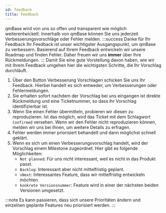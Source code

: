 ---
id: feedback
title: Feedback
---

qmBase wird von uns so offen und transparent wie möglich weiterentwickelt. Innerhalb von qmBase können Sie uns jederzeit Verbesserungsvorschläge oder Fehler melden.
:::success Danke für Ihr Feedback
Ihr Feedback ist unser wichtigster Ausgangspunkt, um qmBase zu verbessern. Basierend auf Ihrem Feedback entwickeln wir unsere Roadmap und finden Fehler. Daher freuen wir uns **immer** über Ihre Rückmeldungen.
:::
Damit Sie eine gute Vorstellung davon haben, wie wir mit Ihrem Feedback umgehen hier die wichtigsten Schritte, die Ihr Vorschlag durchläuft.

1. Über den Button Verbesserung Vorschlagen schicken Sie uns Ihr Feedback. Hierbei handelt es sich entweder, um Verbesserungen oder Fehlermeldungen.
2. Sie erhalten sofort nachdem der Vorschlag bei uns eingangen ist direkte Rückmeldung und eine Ticketnummer, so dass ihr Vorschlag identifizierbar ist.
3. Wenn Sie einen Fehler übermitteln, probieren wir diesen zu reproduzieren. Ist das möglich, wird das Ticket mit dem Schlagwort <code>Confirmed</code> versehen. Wenn wir den Fehler nicht reproduzieren können, melden wir uns bei Ihnen, um weitere Details zu erfragen.
4. Fehler werden immer priorisiert behandelt und dann möglichst schnell geklärt.
5. Wenn es sich um einen Verbesserungsvorschlag handelt, wird der Vorschlag einem Milestone zugeordnet. Hier gibt es folgende Möglichkeiten:
   - <code>Not planned</code>: Für uns nicht interessant, weil es nicht in das
     Produkt passt.
   - <code>Backlog</code>: Interessant aber nicht mittelfristig geplant.
   - <code>vNext</code>: Interessantes Feature, dass wir mittelfristig
     entwickeln möchten.
   - <code>konkrete Versionsnummer</code>: Feature wird in einer der nächsten
     beiden Versionen umgesetzt.

:::note
Es kann passieren, dass sich unsere Prioritäten ändern und einzelnen geplante Features neu priorisiert werden.
:::
